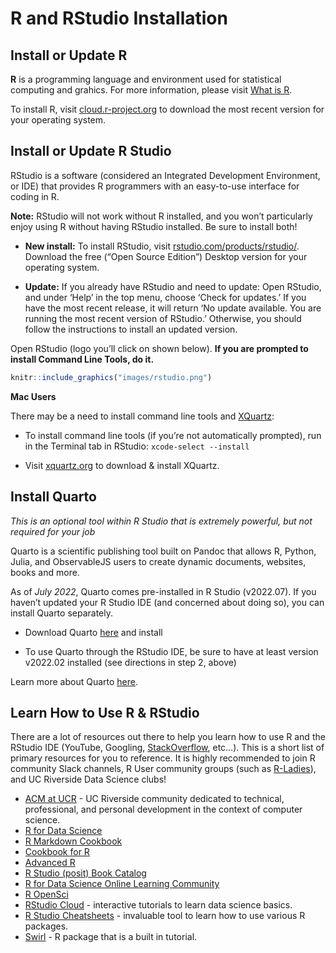 # R and RStudio Installation {#r}

## Install or Update R 

**R** is a programming language and environment used for statistical computing and grahics. For more information, please visit [What is R](https://www.r-project.org/about.html).

To install R, visit [cloud.r-project.org](https://cloud.r-project.org/) to download the most recent version for your operating system.

## Install or Update R Studio

RStudio is a software (considered an Integrated  Development Environment, or IDE) that provides R programmers with an easy-to-use interface for coding in R. 

**Note:** RStudio will not work without R installed, and you won’t particularly enjoy using R without having RStudio installed. Be sure to install both!

- **New install:** To install RStudio, visit [rstudio.com/products/rstudio/](https://www.rstudio.com/products/rstudio/). Download the free (“Open Source Edition”) Desktop version for your operating system. 

- **Update:** If you already have RStudio and need to update: Open RStudio, and under ‘Help’ in the top menu, choose ‘Check for updates.’ If you have the most recent release, it will return ‘No update available. You are running the most recent version of RStudio.’ Otherwise, you should follow the instructions to install an updated version.

Open RStudio (logo you’ll click on shown below). **If you are prompted to install Command Line Tools, do it.**

```r

knitr::include_graphics("images/rstudio.png")
```


**Mac Users**

There may be a need to install command line tools and [XQuartz](https://www.xquartz.org/):

- To install command line tools (if you’re not automatically prompted), run in the Terminal tab in RStudio: `xcode-select --install`

- Visit [xquartz.org](https://www.xquartz.org/) to download & install XQuartz.

## Install Quarto

*This is an optional tool within R Studio that is extremely powerful, but not required for your job*

Quarto is a scientific publishing tool built on Pandoc that allows R, Python, Julia, and ObservableJS users to create dynamic documents, websites, books and more.

As of *July 2022*, Quarto comes pre-installed in R Studio (v2022.07). If you haven't updated your R Studio IDE (and concerned about doing so), you can install Quarto separately. 

- Download Quarto [here](https://quarto.org/docs/get-started/) and install

- To use Quarto through the RStudio IDE, be sure to have at least version v2022.02 installed (see directions in step 2, above)

Learn more about Quarto [here](https://quarto.org/docs/get-started/hello/rstudio.html).

## Learn How to Use R & RStudio

There are a lot of resources out there to help you learn how to use R and the RStudio IDE (YouTube, Googling, [StackOverflow](https://stackoverflow.com/), etc...). This is a short list of primary resources for you to reference. It is highly recommended to join R community Slack channels, R User community groups (such as [R-Ladies](https://rladies.org/)), and UC Riverside Data Science clubs!

- [ACM at UCR](https://acmucr.org/index.html) - UC Riverside community dedicated to technical, professional, and personal development in the context of computer science.
- [R for Data Science](https://r4ds.had.co.nz/)
- [R Markdown Cookbook](https://bookdown.org/yihui/rmarkdown-cookbook/)
- [Cookbook for R](http://www.cookbook-r.com/)
- [Advanced R](https://adv-r.hadley.nz/)
- [R Studio (posit) Book Catalog](https://www.rstudio.com/resources/books/)
- [R for Data Science Online Learning Community](https://www.rfordatasci.com/)
- [R OpenSci](https://ropensci.org/)
- [RStudio Cloud](https://rstudio.cloud/learn/primers) - interactive tutorials to learn data science basics.
- [R Studio Cheatsheets](https://www.rstudio.com/resources/cheatsheets/) - invaluable tool to learn how to use various R packages. 
- [Swirl](https://swirlstats.com/) - R package that is a built in tutorial. 



